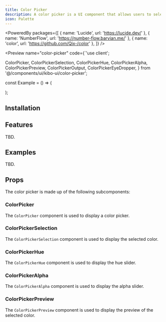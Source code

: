 ```yaml
---
title: Color Picker
description: A color picker is a UI component that allows users to select a color.
icon: Palette
---
```



<PoweredBy packages={[
  { name: 'Lucide', url: 'https://lucide.dev/' },
  { name: 'NumberFlow', url: 'https://number-flow.barvian.me/' },
  { name: 'color', url: 'https://github.com/Qix-/color' },
]} />

<Preview name="color-picker" code={`'use client';

  ColorPicker,
  ColorPickerSelection,
  ColorPickerHue,
  ColorPickerAlpha,
  ColorPickerPreview,
  ColorPickerOutput,
  ColorPickerEyeDropper,
} from '@/components/ui/kibo-ui/color-picker';

const Example = () => (
  <div className="flex w-full h-screen items-center justify-center gap-4 bg-secondary">
    <ColorPicker className="w-full max-w-[300px]">
      <ColorPickerSelection />
      <div className="flex items-center gap-4">
        <ColorPickerEyeDropper />
        <div>
          <ColorPickerHue />
          <ColorPickerAlpha />
        </div>
      <div>
      <ColorPickerPreview />
      <ColorPickerOutput />
    </ColorPicker>
  </div>
);


## Installation

<Installer packageName="color-picker" />

## Features

TBD.

## Examples

TBD.

## Props

The color picker is made up of the following subcomponents:

### ColorPicker

The `ColorPicker` component is used to display a color picker.

<AutoTypeTable path="node_modules/@repo/color-picker/index.tsx" name="ColorPickerProps" />

### ColorPickerSelection

The `ColorPickerSelection` component is used to display the selected color.

<AutoTypeTable path="node_modules/@repo/color-picker/index.tsx" name="ColorPickerSelectionProps" />

### ColorPickerHue

The `ColorPickerHue` component is used to display the hue slider.

<AutoTypeTable path="node_modules/@repo/color-picker/index.tsx" name="ColorPickerHueProps" />

### ColorPickerAlpha

The `ColorPickerAlpha` component is used to display the alpha slider.

<AutoTypeTable path="node_modules/@repo/color-picker/index.tsx" name="ColorPickerAlphaProps" />

### ColorPickerPreview

The `ColorPickerPreview` component is used to display the preview of the selected color.

<AutoTypeTable path="node_modules/@repo/color-picker/index.tsx" name="ColorPickerPreviewProps" />
